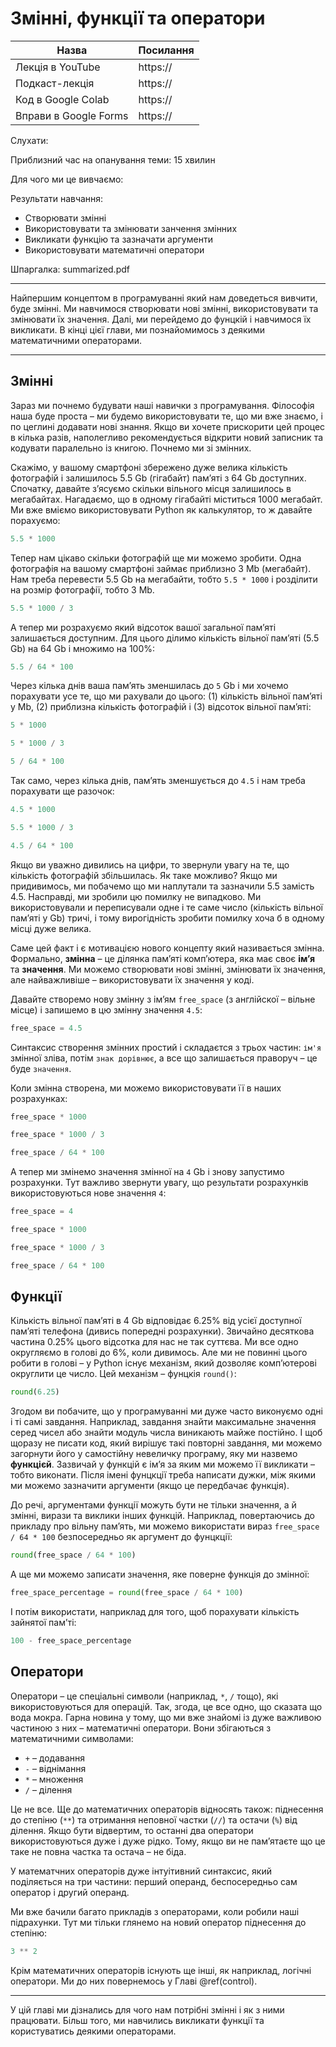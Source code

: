 # Змінні, функції та оператори

| Назва                 | Посилання |
|-----------------------|-----------|
| Лекція в YouTube      | https://  |
| Подкаст-лекція        | https://  |
| Код в Google Colab    | https://  |
| Вправи в Google Forms | https://  |

Слухати:

Приблизний час на опанування теми: 15 хвилин

Для чого ми це вивчаємо:

Результати навчання:

- Створювати змінні
- Використовувати та змінювати занчення змінних
- Викликати функцію та зазначати аргументи
- Використовувати математичні оператори

Шпаргалка: summarized.pdf

---

Найпершим концептом в програмуванні який нам доведеться вивчити, буде змінні. Ми навчимося створювати нові змінні, використовувати та змінювати їх значення. Далі, ми перейдемо до фунцкій і навчимося їх викликати. В кінці цієї глави, ми познайомимось з деякими математичними операторами.

---

## Змінні

Зараз ми почнемо будувати наші навички з програмування. Філософія наша буде проста -- ми будемо використовувати те, що ми вже знаємо, і по цеглині додавати нові знання. Якщо ви хочете прискорити цей процес в кілька разів, наполегливо рекомендується відкрити новий записник та кодувати паралельно із книгою. Почнемо ми зі змінних.

Скажімо, у вашому смартфоні збережено дуже велика кількість фотографій і залишилось 5.5 Gb (гігабайт) пам'яті з 64 Gb доступних. Спочатку, давайте з'ясуємо скільки вільного місця залишилось в мегабайтах. Нагадаємо, що в одному гігабайті міститься 1000 мегабайт. Ми вже вміємо використовувати Python як калькулятор, то ж давайте порахуємо:

```python
5.5 * 1000
```

Тепер нам цікаво скільки фотографій ще ми можемо зробити. Одна фотографія на вашому смартфоні займає приблизно 3 Mb (мегабайт). Нам треба перевести 5.5 Gb на мегабайти, тобто `5.5 * 1000` і розділити на розмір фотографії, тобто 3 Mb. 

```python
5.5 * 1000 / 3
```

А тепер ми розрахуємо який відсоток вашої загальної пам'яті залишається доступним. Для цього ділимо кількість вільної пам'яті (5.5 Gb) на 64 Gb і множимо на 100%: 

```python
5.5 / 64 * 100
```

Через кілька днів ваша пам'ять зменшилась до `5` Gb і ми хочемо порахувати усе те, що ми рахували до цього: (1) кількість вільної пам'яті у Mb, (2) приблизна кількість фотографій і (3) відсоток вільної пам'яті:

```python
5 * 1000
```

```python
5 * 1000 / 3
```

```python
5 / 64 * 100
```

Так само, через кілька днів, пам'ять зменшується до `4.5` і нам треба порахувати ще разочок: 

```python
4.5 * 1000
```

```python
5.5 * 1000 / 3
```

```python
4.5 / 64 * 100
```

Якщо ви уважно дивились на цифри, то звернули увагу на те, що кількість фотографій збільшилась. Як таке можливо? Якщо ми придивимось, ми побачемо що ми наплутали та зазначили 5.5 замість 4.5. Насправді, ми зробили цю помилку не випадково. Ми використовували и переписували одне і те саме число (кількість вільної пам'яті у Gb) тричі, і тому вирогідність зробити помилку хоча б в одному місці дуже велика.

Саме цей факт і є мотивацією нового концепту який називається змінна. Формально, **змінна** -- це ділянка пам'яті комп'ютера, яка має своє **ім'я** та **значення**. Ми можемо створювати нові змінні, змінювати їх значення, але найважливіше -- використовувати їх значення у коді. 

Давайте створемо нову змінну з ім'ям `free_space` (з англійскої -- вільне місце) і запишемо в цю змінну значення `4.5`:

```python
free_space = 4.5
```

Синтаксис створення змінних простий і складаєтся з трьох частин: `ім'я` змінної зліва, потім `знак дорівнює`, а все що залишається праворуч -- це буде `значення`.

<!-- XXX: scheme of syntax of math operators -->

Коли змінна створена, ми можемо використовувати її в наших розрахунках: 

```python
free_space * 1000
```

```python
free_space * 1000 / 3
```

```python
free_space / 64 * 100
```

А тепер ми змінемо значення змінної на `4` Gb і знову запустимо розрахунки. Тут важливо звернути увагу, що результати розрахунків використовуються нове значення `4`:

```python
free_space = 4
```

```python
free_space * 1000
```

```python
free_space * 1000 / 3
```

```python
free_space / 64 * 100
```

## Функції

Кількість вільної пам'яті в 4 Gb відповідає 6.25% від усієї доступної пам'яті телефона (дивись попередні розрахунки). Звичайно десяткова частина 0.25% цього відсотка для нас не так суттєва. Ми все одно округляємо в голові до 6%, коли дивимось. Але ми не повинні цього робити в голові -- у Python існує механізм, який дозволяє комп'ютерові округлити це число. Цей механізм -- фунцкія `round()`: 

```python
round(6.25)
```

Згодом ви побачите, що у програмуванні ми дуже часто виконуємо одні і ті самі завдання. Наприклад, завдання знайти максимальне значення серед чисел або знайти модуль числа виникають майже постійно. І щоб щоразу не писати код, який вирішує такі повторні завдання, ми можемо загорнути його у самостійну невеличку програму, яку ми назвемо **функцієй**. Зазвичай у функцій є ім'я за яким ми можемо її викликати -- тобто виконати. Після імені фунцкції треба написати дужки, між якими ми можемо зазначити аргументи (якщо це передбачає функція).

<!-- XXX: syntax of function call -->

До речі, аргументами функції можуть бути не тільки значення, а й змінні, вирази та виклики інших функцій. Наприклад, повертаючись до прикладу про вільну пам'ять, ми можемо використати вираз `free_space / 64 * 100` безпосередньо як аргумент до фунцкції:

```python
round(free_space / 64 * 100)
```

А ще ми можемо записати значення, яке поверне функція до змінної: 

```python
free_space_percentage = round(free_space / 64 * 100)
```

І потім використати, наприклад для того, щоб порахувати кількість зайнятої пам'ті: 

```python
100 - free_space_percentage
```

## Оператори

Оператори -- це спеціальні символи (наприклад, `*`, `/` тощо), які використовуються для операцій. Так, згода, це все одно, що сказата що вода мокра. Гарна новина у тому, що ми вже знайомі із дуже важливою частиною з них -- математичні оператори. Вони збігаються з математичними символами:

* `+` -- додавання
* `-` -- віднімання
* `*` -- множення
* `/` -- ділення

Це не все. Ще до математичних операторів відносять також: піднесення до степіню (`**`) та отримання неповної частки (`//`) та остачи (`%`) від ділення. Якщо бути відвертим, то останні два оператори використовуються дуже і дуже рідко. Тому, якщо ви не пам'ятаєте що це таке не повна частка та остача -- не біда.

У математчних операторів дуже інтуітивний синтаксис, який поділяється на три частини: перший операнд, беспосередньо сам оператор і другий операнд.

<!-- XXX: scheme of syntax of math operators -->

Ми вже бачили багато прикладів з операторами, коли робили наші підрахунки. Тут ми тільки глянемо на новий оператор піднесення до степіню:

```python
3 ** 2
```

Крім математичних операторів існують ще інші, як наприклад, логічні оператори. Ми до них повернемось у Главі \@ref(control).

---

У цій главі ми дізнались для чого нам потрібні змінні і як з ними працювати. Більш того, ми навчились викликати функції та користуватись деякими операторами.
